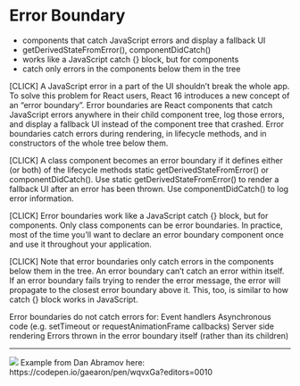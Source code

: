 
# Error Boundary

<ul>
  <Appear>
    <li>components that catch JavaScript errors and display a fallback UI</li>
    <li>getDerivedStateFromError(), componentDidCatch()</li>
    <li>works like a JavaScript catch {} block, but for components</li>
    <li>catch only errors in the components below them in the tree</li>
  </Appear>
</ul>

<Notes>
[CLICK]
A JavaScript error in a part of the UI shouldn’t break the whole app. 
To solve this problem for React users, React 16 introduces a new concept of an “error boundary”.
Error boundaries are React components that catch JavaScript errors anywhere in their child component tree,
 log those errors, and display a fallback UI instead of the component tree that crashed. 
Error boundaries catch errors during rendering, in lifecycle methods, and in constructors of the whole tree below them.

[CLICK]
A class component becomes an error boundary if it defines either (or both) of the lifecycle methods 
static getDerivedStateFromError() or componentDidCatch(). 
Use static getDerivedStateFromError() to render a fallback UI after an error has been thrown. 
Use componentDidCatch() to log error information.

[CLICK]
Error boundaries work like a JavaScript catch {} block, but for components. 
Only class components can be error boundaries. In practice, most of the time you’ll want to declare an error boundary 
component once and use it throughout your application.

[CLICK]
Note that error boundaries only catch errors in the components below them in the tree. 
An error boundary can’t catch an error within itself. 
If an error boundary fails trying to render the error message, the error will propagate to the closest 
error boundary above it. This, too, is similar to how catch {} block works in JavaScript.

Error boundaries do not catch errors for:
Event handlers
Asynchronous code (e.g. setTimeout or requestAnimationFrame callbacks)
Server side rendering
Errors thrown in the error boundary itself (rather than its children)
</Notes>

---

<img src="img/errorBoundary_inv.png" />

<Notes>
Example from Dan Abramov here: 
https://codepen.io/gaearon/pen/wqvxGa?editors=0010
</Notes>
